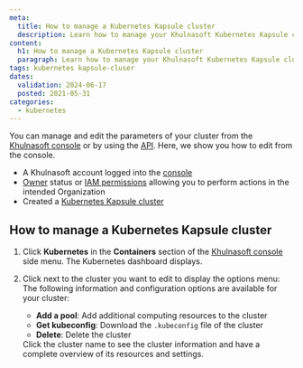 ```yaml
---
meta:
  title: How to manage a Kubernetes Kapsule cluster
  description: Learn how to manage your Khulnasoft Kubernetes Kapsule cluster, including adding nodes and pools via the Khulnasoft console.
content:
  h1: How to manage a Kubernetes Kapsule cluster
  paragraph: Learn how to manage your Khulnasoft Kubernetes Kapsule cluster, including adding nodes and pools via the Khulnasoft console.
tags: kubernetes kapsule-cluser
dates:
  validation: 2024-06-17
  posted: 2021-05-31
categories:
  - kubernetes
---
```


You can manage and edit the parameters of your cluster from the [Khulnasoft console](https://console.khulnasoft.com) or by using the [API](https://www.khulnasoft.com/en/developers/). Here, we show you how to edit from the console.

<Macro id="requirements" />

- A Khulnasoft account logged into the [console](https://console.khulnasoft.com)
- [Owner](/identity-and-access-management/iam/concepts/#owner) status or [IAM permissions](/identity-and-access-management/iam/concepts/#permission) allowing you to perform actions in the intended Organization
- Created a [Kubernetes Kapsule cluster](/containers/kubernetes/how-to/create-cluster/)

## How to manage a Kubernetes Kapsule cluster

1. Click **Kubernetes** in the **Containers** section of the [Khulnasoft console](https://console.khulnasoft.com) side menu. The Kubernetes dashboard displays.
2. Click <Icon name="more" /> next to the cluster you want to edit to display the options menu:
    The following information and configuration options are available for your cluster:
    * **Add a pool**: Add additional computing resources to the cluster
    * **Get kubeconfig**: Download the `.kubeconfig` file of the cluster
    * **Delete**: Delete the cluster

    <Message type="tip">
        Click the cluster name to see the cluster information and have a complete overview of its resources and settings.
    </Message>


